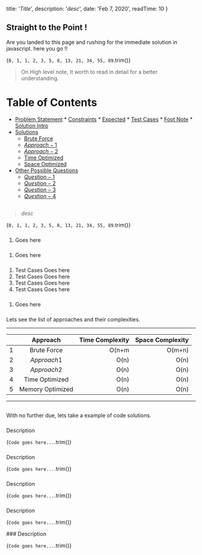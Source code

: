 
  title: '$Title$',
  description: '$desc$',
  date: 'Feb 7, 2020',
  readTime: 10
}



## Straight to the Point !
Are you landed to this page and rushing for the immediate solution in javascript. here you go !!

<CodeBlock>{`
0, 1, 1, 2, 3, 5, 8, 13, 21, 34, 55, 89
`.trim()}</CodeBlock>

> On High level note, It worth to read in detail for a better understanding.


Table of Contents
=================

   * [Problem Statement](#problem-statement)
    * [Constraints](#constraints)
    * [Expected](#expected)
    * [Test Cases](#test-cases)
    * [Foot Note](#foot-note)
    * [Solution Intro](#solution-intro)
   * [Solutions](#solutions)
      * [Brute Force](#brute-force)
      * [$Approach-1$](#$Approach-1$)
      * [$Approach-2$](#$Approach-2$)
      * [Time Optimized](#time-optimized)
      * [Space Optimized](#space-optimized)
   * [Other Possible Questions](#other-questions)
      * [$Question-1$](#$Question-1$)
      * [$Question-2$](#$Question-2$)
      * [$Question-3$](#$Question-3$)
      * [$Question-4$](#$Question-4$)

## <AnchorLink label="Problem Statement" name />
> $desc$

<CodeBlock>{`
0, 1, 1, 2, 3, 5, 8, 13, 21, 34, 55, 89
`.trim()}</CodeBlock>

### <AnchorLink label="Constraints" name />
1. Goes here

### <AnchorLink label="Expected" name />
1. Goes here

### <AnchorLink label="Test Cases" name />
1. Test Cases Goes here
1. Test Cases Goes here
1. Test Cases Goes here
1. Test Cases Goes here

### <AnchorLink label="Foot Note" name />
1. Goes here

### <AnchorLink label="Solution Intro" name />
Lets see the list of approaches and their complexities.

- - -
|    | Approach |  Time Complexity |  Space Complexity |
|----------|:-------------:|------:|------:|
| 1 |  Brute Force | O(n+m | O(m+n) |
| 2 |  $Approach 1$ | O(n) | O(n) |
| 3 |  $Approach 2$ | O(n) | O(n) |
| 4 | Time Optimized | O(n) | O(n) |
| 5 | Memory Optimized | O(n) | O(n) |

- - -

## <AnchorLink label="Solutions" name />
With no further due, lets take a example of code solutions.

### <AnchorLink label="Brute Force" name />
Description

<CodeBlock>{`
Code goes here...
`.trim()}</CodeBlock>

<BigO type="time" value="n+m" />
<BigO type="space" value="n+m" />

### <AnchorLink label="$Approach-1$" name />
Description

<CodeBlock>{`
Code goes here...
`.trim()}</CodeBlock>

<BigO type="time" value="n+m" />
<BigO type="space" value="n+m" />

### <AnchorLink label="$Approach-2$" name />
Description

<CodeBlock>{`
Code goes here...
`.trim()}</CodeBlock>

<BigO type="time" value="n+m" />
<BigO type="space" value="n+m" />

### <AnchorLink label="$Time-Optimized$" name />
Description

<CodeBlock>{`
Code goes here...
`.trim()}</CodeBlock>

<BigO type="time" value="n+m" />
<BigO type="space" value="n+m" />
### <AnchorLink label="$Space-Optimized$" name />
Description

<CodeBlock>{`
Code goes here...
`.trim()}</CodeBlock>

<BigO type="time" value="n+m" />
<BigO type="space" value="n+m" />


